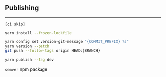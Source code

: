 
## Publishing

----

`[ci skip]`

```bash
yarn install --frozen-lockfile
```

```bash
yarn config set version-git-message "{COMMIT_PREFIX} %s"
yarn version --patch
git push --follow-tags origin HEAD:{BRANCH}
```

```bash
yarn publish --tag dev
```

<Notes>

`semver` npm package
</Notes>

